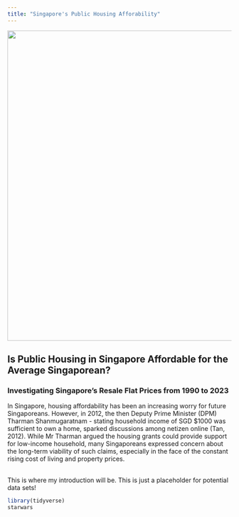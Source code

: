 ```yaml
---
title: "Singapore's Public Housing Afforability"
---
```


![](src/images/HDB-flat-after-divorce.jpg){width="698"}

## Is Public Housing in Singapore Affordable for the Average Singaporean?

### Investigating Singapore's Resale Flat Prices from 1990 to 2023

<p></p>

In Singapore, housing affordability has been an increasing worry for future Singaporeans. However, in 2012, the then Deputy Prime Minister (DPM) Tharman Shanmugaratnam - stating household income of SGD \$1000 was sufficient to own a home, sparked discussions among netizen online (Tan, 2012). While Mr Tharman argued the housing grants could provide support for low-income household, many Singaporeans expressed concern about the long-term viability of such claims, especially in the face of the constant rising cost of living and property prices.

<br> This is where my introduction will be. This is just a placeholder for potential data sets!

```r
library(tidyverse)
starwars
```
